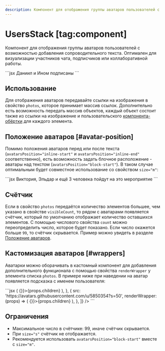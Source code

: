 ```yaml
---
description: Компонент для отображения группы аватаров пользователей с возможностью добавления сопроводительного текста.
---
```


<Overview group="data-display">

# UsersStack [tag:component]

Компонент для отображения группы аватаров пользователей с возможностью добавления сопроводительного текста.
Оптимален для визуализации участников чата, подписчиков или коллаборативной работы.

</Overview>

<Playground>
  ```jsx
  <UsersStack
    photos={[
      'https://avatars.githubusercontent.com/u/14944123?s=50',
      'https://avatars.githubusercontent.com/u/5850354?s=50',
    ]}
  >
    Даниил и Ином подписаны
  </UsersStack>
  ```
</Playground>

## Использование

Для отображения аватаров передавайте ссылки на изображения в свойство `photos`, которое принимает массив ссылок.
Дополнительно есть возможность передать массив объектов, каждый объект состоит также из ссылки на изображение и
пользовательского [компонента-обёртки](#wrappers) для каждого элемента.

## Положение аватаров [#avatar-position]

Помимо положения аватаров перед или после текста (`avatarsPosition="inline-start"` и `avatarsPosition="inline-end"` соответственно),
есть возможность задать блочное расположение - аватары над текстом (`avatarsPosition="block-start"`).
В таком случае оптимальным будет совместное использование со свойством `size="m"`:

<Playground>
  ```jsx
  <UsersStack
    avatarsPosition="block-start"
    size="m"
    visibleCount={2}
    count={3}
    photos={[
      'https://avatars.githubusercontent.com/u/7431217?s=50',
      'https://avatars.githubusercontent.com/u/61377022?s=50',
    ]}
  >
    Виктория, Эльдар и ещё 3 человека пойдут на это мероприятие
  </UsersStack>
  ```
</Playground>

## Счётчик

Если в свойство `photos` передаётся количество элементов большее, чем указано в свойстве `visibleCount`,
то рядом с аватарами появляется счётчик, который по умолчанию отображает количество оставшихся элементов.
С помощью числового свойства `count` можно переопределить число, которое будет показано.
Если число окажется больше `99`, то счётчик скрывается.
Пример можно увидеть в разделе [Положение аватаров](#avatar-position).

## Кастомизация аватаров [#wrappers]

Аватарки можно оборачивать в кастомный компонент для добавления дополнительного функционала
с помощью свойства `renderWrapper` у элемента списка `photos`. В примере ниже при наведении на
аватар появляется подсказка с именем пользователя:

<Playground>
  ```jsx
  <UsersStack
    size="l"
    photos={[
      {
        src: 'https://avatars.githubusercontent.com/u/14944123?s=50',
        renderWrapper: (props) => (
          <Tooltip description="Даниил Суворов">
            <Tappable onClick={() => {}}>{props.children}</Tappable>
          </Tooltip>
        ),
      },
      {
        src: 'https://avatars.githubusercontent.com/u/5850354?s=50',
        renderWrapper: (props) => (
          <Tooltip description="Ином Мирджамолов">
            <Tappable onClick={() => {}}>{props.children}</Tappable>
          </Tooltip>
        ),
      },
    ]}
  />
  ```
</Playground>

## Ограничения

- Максимальное число в счётчике: 99, иначе счётчик скрывается.
- При `size="s"` счётчик не отображается.
- Рекомендуется использовать `avatarsPosition="block-start"` вместе с `size="m"`.

